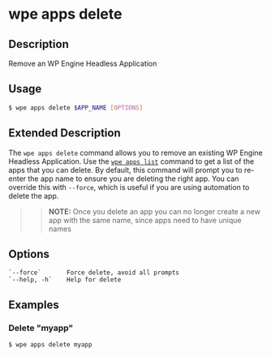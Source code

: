 # wpe apps delete

## Description

Remove an WP Engine Headless Application

## Usage

```bash
$ wpe apps delete $APP_NAME [OPTIONS]
```

## Extended Description

The `wpe apps delete` command allows you to remove an existing WP Engine Headless Application. Use the [`wpe apps list`](./list) command to get a list of the apps that you can delete. By default, this command will prompt you to re-enter the app name to ensure you are deleting the right app. You can override this with `--force`, which is useful if you are using automation to delete the app.

> > **NOTE:** Once you delete an app you can no longer create a new app with the same name, since apps need to have unique names

## Options

```
`--force`       Force delete, avoid all prompts
`--help, -h`    Help for delete
```

## Examples

### Delete "myapp"

```bash
$ wpe apps delete myapp
```
